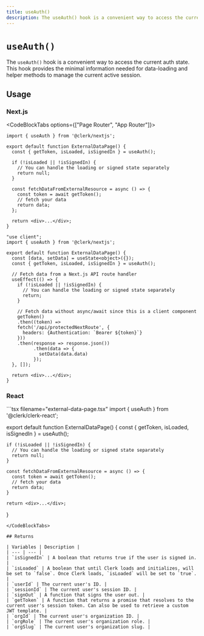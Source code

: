 ```yaml
---
title: useAuth()
description: The useAuth() hook is a convenient way to access the current auth state. This hook provides the minimal information needed for data-loading and helper methods to manage the current active session.
---
```


# `useAuth()`

The `useAuth()` hook is a convenient way to access the current auth state. This hook provides the minimal information needed for data-loading and helper methods to manage the current active session.

## Usage

### Next.js
<CodeBlockTabs options={["Page Router", "App Router"]}>
  ```tsx filename="pages/index.tsx"
  import { useAuth } from '@clerk/nextjs';

  export default function ExternalDataPage() {
    const { getToken, isLoaded, isSignedIn } = useAuth();

    if (!isLoaded || !isSignedIn) {
      // You can handle the loading or signed state separately
      return null;
    }

    const fetchDataFromExternalResource = async () => {
      const token = await getToken();
      // fetch your data
      return data;
    };

    return <div>...</div>;
  }

  ```

  ```tsx filename="/app/pageWithData/clientComponent.tsx"
  "use client";
  import { useAuth } from '@clerk/nextjs';

  export default function ExternalDataPage() {
    const [data, setData] = useState<object>({});
    const { getToken, isLoaded, isSignedIn } = useAuth();

    // Fetch data from a Next.js API route handler
    useEffect(() => {
      if (!isLoaded || !isSignedIn) {
        // You can handle the loading or signed state separately
        return;
      }

      // Fetch data without async/await since this is a client component
      getToken()
      .then((token) =>
      fetch('/api/protectedNextRoute', {
        headers: {Authentication: `Bearer ${token}`}
      }))
      .then(response => response.json())
            .then(data => {
              setData(data.data)
            });
    }, []);

    return <div>...</div>;
  }
  ```
</CodeBlockTabs>

### React
<CodeBlockTabs>
  ```tsx filename="external-data-page.tsx"
  import { useAuth } from '@clerk/clerk-react';

  export default function ExternalDataPage() {
    const { getToken, isLoaded, isSignedIn } = useAuth();

    if (!isLoaded || !isSignedIn) {
      // You can handle the loading or signed state separately
      return null;
    }

    const fetchDataFromExternalResource = async () => {
      const token = await getToken();
      // fetch your data
      return data;
    }

    return <div>...</div>;
  }

  ```
</CodeBlockTabs>

## Returns

| Variables | Description |
| --- | --- |
| `isSignedIn` | A boolean that returns true if the user is signed in. |
| `isLoaded` | A boolean that until Clerk loads and initializes, will be set to `false`. Once Clerk loads, `isLoaded` will be set to `true`. |
| `userId` | The current user's ID. |
| `sessionId` | The current user's session ID. |
| `signOut` | A function that signs the user out. |
| `getToken` | A function that returns a promise that resolves to the current user's session token. Can also be used to retrieve a custom JWT template. |
| `orgId` | The current user's organization ID. |
| `orgRole` | The current user's organization role. |
| `orgSlug` | The current user's organization slug. |
